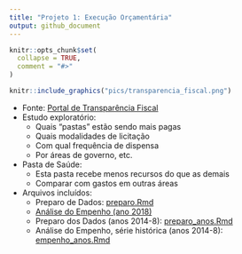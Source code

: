 ---
title: "Projeto 1: Execução Orçamentária"
output: github_document
---

```{r, echo = FALSE}
knitr::opts_chunk$set(
  collapse = TRUE,
  comment = "#>"
)
```

```{r,eval=T,echo=F}
knitr::include_graphics("pics/transparencia_fiscal.png")
```

* Fonte: [Portal de Transparência Fiscal](http://www.transparencia.rj.gov.br/transparencia/faces/OrcamentoTematico/despesa)
* Estudo exploratório:
    + Quais "pastas" estão sendo mais pagas
    + Quais modalidades de licitação
    + Com qual frequência de dispensa
    + Por áreas de governo, etc.
* Pasta de Saúde:
    + Esta pasta recebe menos recursos do que as demais
    + Comparar com gastos em outras áreas
    
* Arquivos incluídos:
    + Preparo de Dados: [preparo.Rmd](preparo.md)
    + [Análise do Empenho (ano 2018)](https://dan-reznik.github.io/MP-Execucao-Orcamentaria/empenho.html)
    + Preparo dos Dados (anos 2014-8): [preparo_anos.Rmd](preparo_anos.md)
    + Análise do Empenho, série histórica (anos 2014-8): [empenho_anos.Rmd](empenho_anos.md)